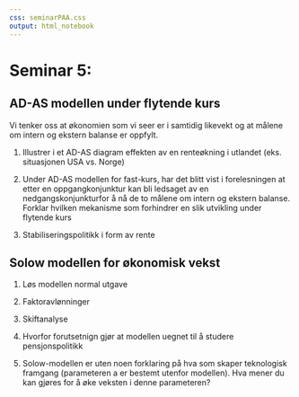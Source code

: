 ```yaml
---
css: seminarPAA.css
output: html_notebook
---
```



# Seminar 5:

## AD-AS modellen under flytende kurs

Vi tenker oss at økonomien som vi seer er i samtidig likevekt og at målene om intern og ekstern balanse er oppfylt.

1. Illustrer i et AD-AS diagram effekten av en renteøkning i utlandet (eks. situasjonen USA vs. Norge)

2. Under AD-AS modellen for fast-kurs, har det blitt vist i forelesningen at etter en oppgangkonjunktur kan bli ledsaget av en nedgangskonjunkturfor å nå de to målene om intern og ekstern balanse. Forklar hvilken mekanisme som forhindrer en slik utvikling under flytende kurs

3. Stabiliseringspolitikk i form av rente

## Solow modellen for økonomisk vekst

1. Løs modellen normal utgave

2. Faktoravlønninger

3. Skiftanalyse

4. Hvorfor forutsetnign gjør at  modellen uegnet til å studere pensjonspolitikk

5. Solow-modellen er uten noen forklaring på hva som skaper teknologisk framgang (parameteren a er bestemt utenfor modellen). Hva mener du kan gjøres for å øke veksten i denne parameteren?
